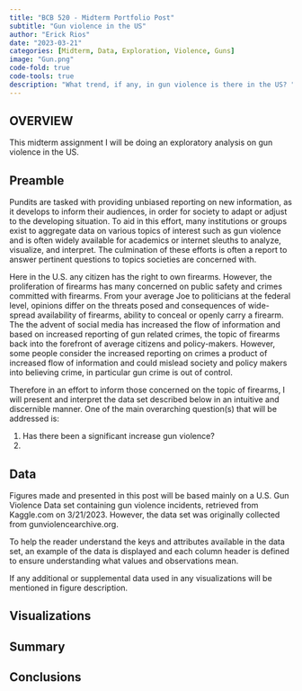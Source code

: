 ```yaml
---
title: "BCB 520 - Midterm Portfolio Post"
subtitle: "Gun violence in the US"
author: "Erick Rios"
date: "2023-03-21"
categories: [Midterm, Data, Exploration, Violence, Guns]
image: "Gun.png"
code-fold: true
code-tools: true
description: "What trend, if any, in gun violence is there in the US? "
---
```


## OVERVIEW

This midterm assignment I will be doing an exploratory analysis on gun violence in the US.

## Preamble

Pundits are tasked with providing unbiased reporting on new information, as it develops to inform their audiences, in order for society to adapt or adjust to the developing situation. To aid in this effort, many institutions or groups exist to aggregate data on various topics of interest such as gun violence and is often widely available for academics or internet sleuths to analyze, visualize, and interpret. The culmination of these efforts is often a report to answer pertinent questions to topics societies are concerned with.

Here in the U.S. any citizen has the right to own firearms. However, the proliferation of firearms has many concerned on public safety and crimes committed with firearms. From your average Joe to politicians at the federal level, opinions differ on the threats posed and consequences of wide-spread availability of firearms, ability to conceal or openly carry a firearm. The the advent of social media has increased the flow of information and based on increased reporting of gun related crimes, the topic of firearms back into the forefront of average citizens and policy-makers. However, some people consider the increased reporting on crimes a product of increased flow of information and could mislead society and policy makers into believing crime, in particular gun crime is out of control.

Therefore in an effort to inform those concerned on the topic of firearms, I will present and interpret the data set described below in an intuitive and discernible manner. One of the main overarching question(s) that will be addressed is:

1.  Has there been a significant increase gun violence?
2.  

## Data

Figures made and presented in this post will be based mainly on a U.S. Gun Violence Data set containing gun violence incidents, retrieved from Kaggle.com on 3/21/2023. However, the data set was originally collected from gunviolencearchive.org.

To help the reader understand the keys and attributes available in the data set, an example of the data is displayed and each column header is defined to ensure understanding what values and observations mean.

If any additional or supplemental data used in any visualizations will be mentioned in figure description.

## Visualizations

## Summary

## Conclusions
